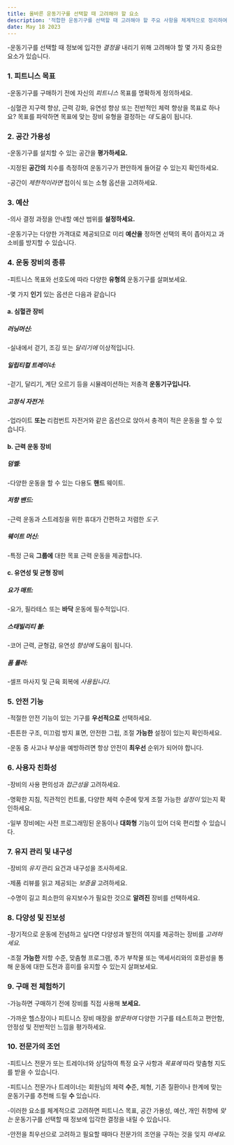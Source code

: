 ```yaml
---
title: 올바른 운동기구를 선택할 때 고려해야 할 요소
description: '적합한 운동기구를 선택할 때 고려해야 할 주요 사항을 체계적으로 정리하여 설명합니다.'
date: May 18 2023
---
```


-운동기구를 선택할 때 정보에 입각한 _결정을_ 내리기 위해 고려해야 할 몇 가지 중요한 요소가 있습니다.

### 1. 피트니스 목표

-운동기구를 구매하기 전에 자신의 _피트니스_ 목표를 명확하게 정의하세요.

-심혈관 지구력 향상, 근력 강화, 유연성 향상 또는 전반적인 체력 향상을 목표로 하나요? 목표를 파악하면 목표에 맞는 장비 유형을 결정하는 _데_ 도움이 됩니다.

### 2. 공간 가용성

-운동기구를 설치할 수 있는 공간을 **평가하세요.**

-지정된 **공간의** 치수를 측정하여 운동기구가 편안하게 들어갈 수 있는지 확인하세요.

-공간이 _제한적이라면_ 접이식 또는 소형 옵션을 고려하세요.

### 3. 예산

-의사 결정 과정을 안내할 예산 범위를 **설정하세요.**

-운동기구는 다양한 가격대로 제공되므로 미리 **예산을** 정하면 선택의 폭이 좁아지고 과소비를 방지할 수 있습니다.

### 4. 운동 장비의 종류

-피트니스 목표와 선호도에 따라 다양한 **유형의** 운동기구를 살펴보세요.

-몇 가지 **인기** 있는 옵션은 다음과 같습니다

#### a. 심혈관 장비

##### 러닝머신:

-실내에서 걷기, 조깅 또는 _달리기에_ 이상적입니다.

##### 일립티컬 트레이너:

-걷기, 달리기, 계단 오르기 등을 시뮬레이션하는 저충격 **운동기구입니다.**

##### 고정식 자전거:

-업라이트 **또는** 리컴번트 자전거와 같은 옵션으로 앉아서 충격이 적은 운동을 할 수 있습니다.

#### b. 근력 운동 장비

##### 덤벨:

-다양한 운동을 할 수 있는 다용도 **핸드** 웨이트.

##### 저항 밴드:

-근력 운동과 스트레칭을 위한 휴대가 간편하고 저렴한 _도구._

##### 웨이트 머신:

-특정 근육 **그룹에** 대한 목표 근력 운동을 제공합니다.

#### c. 유연성 및 균형 장비

##### 요가 매트:

-요가, 필라테스 또는 **바닥** 운동에 필수적입니다.

##### 스태빌리티 볼:

-코어 근력, 균형감, 유연성 _향상에_ 도움이 됩니다.

##### 폼 롤러:

-셀프 마사지 및 근육 회복에 _사용됩니다._

### 5. 안전 기능

-적절한 안전 기능이 있는 기구를 **우선적으로** 선택하세요.

-튼튼한 구조, 미끄럼 방지 표면, 안전한 그립, 조절 **가능한** 설정이 있는지 확인하세요.

-운동 중 사고나 부상을 예방하려면 항상 안전이 **최우선** 순위가 되어야 합니다.

### 6. 사용자 친화성

-장비의 사용 편의성과 _접근성을_ 고려하세요.

-명확한 지침, 직관적인 컨트롤, 다양한 체력 수준에 맞게 조절 가능한 _설정이_ 있는지 확인하세요.

-일부 장비에는 사전 프로그래밍된 운동이나 **대화형** 기능이 있어 더욱 편리할 수 있습니다.

### 7. 유지 관리 및 내구성

-장비의 _유지_ 관리 요건과 내구성을 조사하세요.

-제품 리뷰를 읽고 제공되는 _보증을_ 고려하세요.

-수명이 길고 최소한의 유지보수가 필요한 것으로 **알려진** 장비를 선택하세요.

### 8. 다양성 및 진보성

-장기적으로 운동에 전념하고 싶다면 다양성과 발전의 여지를 제공하는 장비를 _고려하세요._

-조절 **가능한** 저항 수준, 맞춤형 프로그램, 추가 부착물 또는 액세서리와의 호환성을 통해 운동에 대한 도전과 흥미를 유지할 수 있는지 살펴보세요.

### 9. 구매 전 체험하기

-가능하면 구매하기 전에 장비를 직접 사용해 **보세요.**

-가까운 헬스장이나 피트니스 장비 매장을 _방문하여_ 다양한 기구를 테스트하고 편안함, 안정성 및 전반적인 느낌을 평가하세요.

### 10. 전문가의 조언

-피트니스 전문가 또는 트레이너와 상담하여 특정 요구 사항과 _목표에_ 따라 맞춤형 지도를 받을 수 있습니다.

-피트니스 전문가나 트레이너는 회원님의 체력 **수**준, 체형, 기존 질환이나 한계에 맞는 운동기구를 추천해 드릴 **수** 있습니다.

-이러한 요소를 체계적으로 고려하면 피트니스 목표, 공간 가용성, 예산, 개인 취향에 _맞는_ 운동기구를 선택할 때 정보에 입각한 결정을 내릴 수 있습니다.

-안전을 최우선으로 고려하고 필요할 때마다 전문가의 조언을 구하는 것을 잊지 _마세요._
